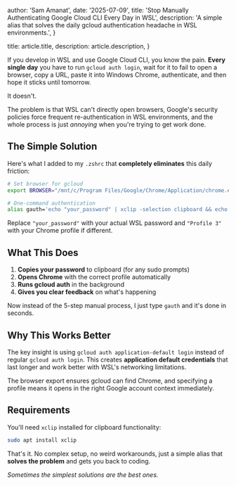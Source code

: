 
  author: 'Sam Amanat',
  date: '2025-07-09',
  title: 'Stop Manually Authenticating Google Cloud CLI Every Day in WSL',
  description:
    'A simple alias that solves the daily gcloud authentication headache in WSL environments.',
}

  title: article.title,
  description: article.description,
}


If you develop in WSL and use Google Cloud CLI, you know the pain. **Every single day** you have to run `gcloud auth login`, wait for it to fail to open a browser, copy a URL, paste it into Windows Chrome, authenticate, and then hope it sticks until tomorrow.

It doesn't.

The problem is that WSL can't directly open browsers, Google's security policies force frequent re-authentication in WSL environments, and the whole process is just *annoying* when you're trying to get work done.

## The Simple Solution

Here's what I added to my `.zshrc` that **completely eliminates** this daily friction:

```bash
# Set browser for gcloud
export BROWSER="/mnt/c/Program Files/Google/Chrome/Application/chrome.exe"

# One-command authentication
alias gauth='echo "your_password" | xclip -selection clipboard && echo "✅ Password copied to clipboard" && "/mnt/c/Program Files/Google/Chrome/Application/chrome.exe" --profile-directory="Profile 3" > /dev/null 2>&1 && gcloud auth application-default login > /dev/null 2>&1 && echo "🎉 Authentication complete!"'
```

Replace `"your_password"` with your actual WSL password and `"Profile 3"` with your Chrome profile if different.

## What This Does

1. **Copies your password** to clipboard (for any sudo prompts)
2. **Opens Chrome** with the correct profile automatically  
3. **Runs gcloud auth** in the background
4. **Gives you clear feedback** on what's happening

Now instead of the 5-step manual process, I just type `gauth` and it's done in seconds.

## Why This Works Better

The key insight is using `gcloud auth application-default login` instead of regular `gcloud auth login`. This creates **application default credentials** that last longer and work better with WSL's networking limitations.

The browser export ensures gcloud can find Chrome, and specifying a profile means it opens in the right Google account context immediately.

## Requirements

You'll need `xclip` installed for clipboard functionality:

```bash
sudo apt install xclip
```

That's it. No complex setup, no weird workarounds, just a simple alias that **solves the problem** and gets you back to coding.

*Sometimes the simplest solutions are the best ones.*